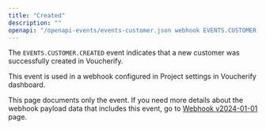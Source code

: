 ```yaml
---
title: "Created"
description: ""
openapi: "/openapi-events/events-customer.json webhook EVENTS.CUSTOMER.CREATED"
---
```


The `EVENTS.CUSTOMER.CREATED` event indicates that a new customer was successfully created in Voucherify.

This event is used in a webhook configured in Project settings in Voucherify dashboard.

<note>This page documents only the event. If you need more details about the webhook payload data that includes this event, go to [Webhook v2024-01-01](/api-reference/introduction-to-webhooks "Introduction to webhooks v2024-01-01") page.</note>